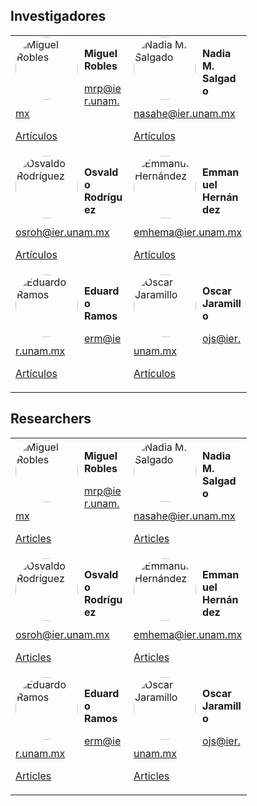 ::: {.content-visible when-profile="spanish"}

## Investigadores

<table style="border-collapse: collapse; width: 100%;">
  <tr>
    <td style="border: none; width: 50%;">
      <img src="./imgs/mrp.png" alt="Miguel Robles" style="border-radius: 50%; width: 100px; height: 100px; float: left; margin-right: 10px;">
      <p><strong>Miguel Robles</strong></p>
      <p><a href="mailto:mrp@ier.unam.mx">mrp@ier.unam.mx</a></p>
      <p><a href="https://scholar.google.com.mx/citations?user=WhRgNJUAAAAJ&hl=es">Artículos</a></p>
    </td>
    <td style="border: none; width: 50%;">
      <img src="./imgs/nasahe.png" alt="Nadia M. Salgado" style="border-radius: 50%; width: 100px; height: 100px; float: left; margin-right: 10px;">
      <p><strong>Nadia M. Salgado</strong></p>
      <p><a href="mailto:nasahe@ier.unam.mx">nasahe@ier.unam.mx</a></p>
      <p><a href="https://scholar.google.com.mx/citations?user=qnY94fEAAAAJ&hl=es">Artículos</a></p>
    </td>
  </tr>
  <tr>
    <td style="border: none;">
      <img src="./imgs/osroh.png" alt="Osvaldo Rodríguez" style="border-radius: 50%; width: 100px; height: 100px; float: left; margin-right: 10px;">
      <p><strong>Osvaldo Rodríguez</strong></p>
      <p><a href="mailto:osroh@ier.unam.mx">osroh@ier.unam.mx</a></p>
      <p><a href="https://scholar.google.com.mx/citations?hl=es&user=rnDPvkQAAAAJ">Artículos</a></p>
    </td>
    <td style="border: none;">
      <img src="./imgs/emhema.png" alt="Emmanuel Hernández" style="border-radius: 50%; width: 100px; height: 100px; float: left; margin-right: 10px;">
      <p><strong>Emmanuel Hernández</strong></p>
      <p><a href="mailto:emhema@ier.unam.mx">emhema@ier.unam.mx</a></p>
      <p><a href="https://scholar.google.com.mx/citations?hl=es&user=rni7ExMAAAAJ">Artículos</a></p>
    </td>
  </tr>
  <tr>
    <td style="border: none;">
      <img src="./imgs/erm.png" alt="Eduardo Ramos" style="border-radius: 50%; width: 100px; height: 100px; float: left; margin-right: 10px;">
      <p><strong>Eduardo Ramos</strong></p>
      <p><a href="mailto:erm@ier.unam.mx">erm@ier.unam.mx</a></p>
      <p><a href="https://www.ier.unam.mx/academicos/erm/produccion.html">Artículos</a></p>
    </td>
    <td style="border: none;">
      <img src="./imgs/ojs.png" alt="Oscar Jaramillo" style="border-radius: 50%; width: 100px; height: 100px; float: left; margin-right: 10px;">
      <p><strong>Oscar Jaramillo</strong></p>
      <p><a href="mailto:ojs@ier.unam.mx">ojs@ier.unam.mx</a></p>
      <p><a href="https://scholar.google.com.mx/citations?user=U0bS410AAAAJ&hl=es">Artículos</a></p>
    </td>
  </tr>
</table>

:::

::: {.content-visible when-profile="english"}

## Researchers

<table style="border-collapse: collapse; width: 100%;">
  <tr>
    <td style="border: none; width: 50%;">
      <img src="./imgs/mrp.png" alt="Miguel Robles" style="border-radius: 50%; width: 100px; height: 100px; float: left; margin-right: 10px;">
      <p><strong>Miguel Robles</strong></p>
      <p><a href="mailto:mrp@ier.unam.mx">mrp@ier.unam.mx</a></p>
      <p><a href="https://scholar.google.com.mx/citations?user=WhRgNJUAAAAJ&hl=es">Articles</a></p>
    </td>
    <td style="border: none; width: 50%;">
      <img src="./imgs/nasahe.png" alt="Nadia M. Salgado" style="border-radius: 50%; width: 100px; height: 100px; float: left; margin-right: 10px;">
      <p><strong>Nadia M. Salgado</strong></p>
      <p><a href="mailto:nasahe@ier.unam.mx">nasahe@ier.unam.mx</a></p>
      <p><a href="https://scholar.google.com.mx/citations?user=qnY94fEAAAAJ&hl=es">Articles</a></p>
    </td>
  </tr>
  <tr>
    <td style="border: none;">
      <img src="./imgs/osroh.png" alt="Osvaldo Rodríguez" style="border-radius: 50%; width: 100px; height: 100px; float: left; margin-right: 10px;">
      <p><strong>Osvaldo Rodríguez</strong></p>
      <p><a href="mailto:osroh@ier.unam.mx">osroh@ier.unam.mx</a></p>
      <p><a href="https://scholar.google.com.mx/citations?hl=es&user=rnDPvkQAAAAJ">Articles</a></p>
    </td>
    <td style="border: none;">
      <img src="./imgs/emhema.png" alt="Emmanuel Hernández" style="border-radius: 50%; width: 100px; height: 100px; float: left; margin-right: 10px;">
      <p><strong>Emmanuel Hernández</strong></p>
      <p><a href="mailto:emhema@ier.unam.mx">emhema@ier.unam.mx</a></p>
      <p><a href="https://scholar.google.com.mx/citations?hl=es&user=rni7ExMAAAAJ">Articles</a></p>
    </td>
  </tr>
  <tr>
    <td style="border: none;">
      <img src="./imgs/erm.png" alt="Eduardo Ramos" style="border-radius: 50%; width: 100px; height: 100px; float: left; margin-right: 10px;">
      <p><strong>Eduardo Ramos</strong></p>
      <p><a href="mailto:erm@ier.unam.mx">erm@ier.unam.mx</a></p>
      <p><a href="https://www.ier.unam.mx/academicos/erm/produccion.html">Articles</a></p>
    </td>
    <td style="border: none;">
      <img src="./imgs/ojs.png" alt="Oscar Jaramillo" style="border-radius: 50%; width: 100px; height: 100px; float: left; margin-right: 10px;">
      <p><strong>Oscar Jaramillo</strong></p>
      <p><a href="mailto:ojs@ier.unam.mx">ojs@ier.unam.mx</a></p>
      <p><a href="https://scholar.google.com.mx/citations?user=U0bS410AAAAJ&hl=es">Articles</a></p>
    </td>
  </tr>
</table>

:::